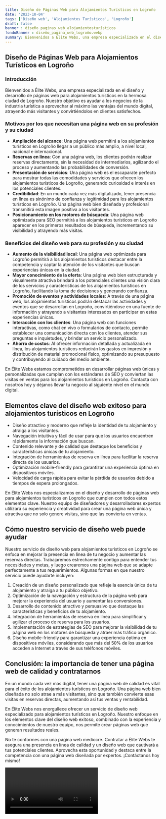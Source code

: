 ```yaml
---
title: Diseño de Páginas Web para Alojamientos Turísticos en Logroño
date: '2023-10-04'
tags: ['Diseño web', 'Alojamientos Turísticos', 'Logroño']
draft: false
banner : diseño_paginas_web_alojamientosturísticos
fondoBanner : diseño_pagina_web_logroño.webp
summary: Bienvenidos a Élite Webs, una empresa especializada en el diseño y desarrollo de páginas web para alojamientos turísticos en la hermosa ciudad de Logroño. Nuestro objetivo es ayudar a los negocios de la industria turística a aprovechar al máximo las ventajas del mundo digital, atrayendo más visitantes y convirtiéndolos en clientes satisfechos.
---
```


## Diseño de Páginas Web para Alojamientos Turísticos en Logroño

### Introducción

Bienvenidos a Élite Webs, una empresa especializada en el diseño y desarrollo de páginas web para alojamientos turísticos en la hermosa ciudad de Logroño. Nuestro objetivo es ayudar a los negocios de la industria turística a aprovechar al máximo las ventajas del mundo digital, atrayendo más visitantes y convirtiéndolos en clientes satisfechos.

### Motivos por los que necesitan una página web en su profesión y su ciudad

- **Ampliación del alcance**: Una página web permitirá a los alojamientos turísticos en Logroño llegar a un público más amplio, a nivel local, nacional e internacional.
- **Reservas en línea**: Con una página web, los clientes podrán realizar reservas directamente, sin la necesidad de intermediarios, agilizando el proceso y aumentando las probabilidades de conversión.
- **Presentación de servicios**: Una página web es el escaparate perfecto para mostrar todas las comodidades y servicios que ofrecen los alojamientos turísticos de Logroño, generando curiosidad e interés en los potenciales clientes.
- **Credibilidad**: En un mundo cada vez más digitalizado, tener presencia en línea es sinónimo de confianza y legitimidad para los alojamientos turísticos en Logroño. Una página web bien diseñada y profesional transmitirá esta imagen positiva a los visitantes.
- **Posicionamiento en los motores de búsqueda**: Una página web optimizada para SEO permitirá a los alojamientos turísticos en Logroño aparecer en los primeros resultados de búsqueda, incrementando su visibilidad y atrayendo más visitas.

### Beneficios del diseño web para su profesión y su ciudad

- **Aumento de la visibilidad local**: Una página web optimizada para Logroño permitirá a los alojamientos turísticos destacar entre la competencia y captar la atención de los visitantes que buscan experiencias únicas en la ciudad.
- **Mayor conocimiento de la oferta**: Una página web bien estructurada y visualmente atractiva brindará a los potenciales clientes una visión clara de los servicios y características de los alojamientos turísticos en Logroño, facilitando la toma de decisiones y generando confianza.
- **Promoción de eventos y actividades locales**: A través de una página web, los alojamientos turísticos podrán destacar las actividades y eventos que se desarrollan en Logroño, convirtiéndose en una fuente de información y atrayendo a visitantes interesados en participar en estas experiencias únicas.
- **Interacción con los clientes**: Una página web con funciones interactivas, como chat en vivo o formularios de contacto, permite establecer una comunicación directa con los clientes, atender sus preguntas e inquietudes, y brindar un servicio personalizado.
- **Ahorro de costos**: Al ofrecer información detallada y actualizada en línea, los alojamientos turísticos reducirán los gastos en impresión y distribución de material promocional físico, optimizando su presupuesto y contribuyendo al cuidado del medio ambiente.

En Élite Webs estamos comprometidos en desarrollar páginas web únicas y personalizadas que cumplan con los estándares de SEO y conviertan las visitas en ventas para los alojamientos turísticos en Logroño. Contacta con nosotros hoy y déjanos llevar tu negocio al siguiente nivel en el mundo digital.

<GifSeo />

<Cta />

## Elementos clave del diseño web exitoso para alojamientos turísticos en Logroño

- Diseño atractivo y moderno que refleje la identidad de tu alojamiento y atraiga a los visitantes.
- Navegación intuitiva y fácil de usar para que los usuarios encuentren rápidamente la información que buscan.
- Contenido relevante y de calidad que destaque los beneficios y características únicas de tu alojamiento.
- Integración de herramientas de reserva en línea para facilitar la reserva directa de los usuarios.
- Optimización mobile-friendly para garantizar una experiencia óptima en dispositivos móviles.
- Velocidad de carga rápida para evitar la pérdida de usuarios debido a tiempos de espera prolongados.

En Élite Webs nos especializamos en el diseño y desarrollo de páginas web para alojamientos turísticos en Logroño que cumplen con todos estos elementos clave. Nuestro equipo de diseñadores y desarrolladores expertos utilizará su experiencia y creatividad para crear una página web única y atractiva que no solo genere visitas, sino que las convierta en ventas.

## Cómo nuestro servicio de diseño web puede ayudar

Nuestro servicio de diseño web para alojamientos turísticos en Logroño se enfoca en mejorar la presencia en línea de tu negocio y aumentar las reservas directas. Trabajaremos estrechamente contigo para entender tus necesidades y metas, y luego crearemos una página web que se adapte perfectamente a tus requerimientos. Algunas formas en que nuestro servicio puede ayudarte incluyen:

1. Creación de un diseño personalizado que refleje la esencia única de tu alojamiento y atraiga a tu público objetivo.
2. Optimización de la navegación y estructura de la página web para mejorar la experiencia del usuario y aumentar las conversiones.
3. Desarrollo de contenido atractivo y persuasivo que destaque las características y beneficios de tu alojamiento.
4. Integración de herramientas de reserva en línea para simplificar y agilizar el proceso de reserva para los usuarios.
5. Implementación de estrategias de SEO para mejorar la visibilidad de tu página web en los motores de búsqueda y atraer más tráfico orgánico.
6. Diseño mobile-friendly para garantizar una experiencia óptima en dispositivos móviles, considerando que más del 50% de los usuarios acceden a Internet a través de sus teléfonos móviles.

## Conclusión: la importancia de tener una página web de calidad y contratarnos

En un mundo cada vez más digital, tener una página web de calidad es vital para el éxito de los alojamientos turísticos en Logroño. Una página web bien diseñada no solo atrae a más visitantes, sino que también convierte esas visitas en reservas directas, aumentando así tus ventas y rentabilidad.

En Élite Webs nos enorgullece ofrecer un servicio de diseño web especializado para alojamientos turísticos en Logroño. Nuestro enfoque en los elementos clave del diseño web exitoso, combinado con la experiencia y conocimientos de nuestro equipo, nos permite crear páginas web que generan resultados reales.

No te conformes con una página web mediocre. Contratar a Élite Webs te asegura una presencia en línea de calidad y un diseño web que cautivará a tus potenciales clientes. Aprovecha esta oportunidad y destaca entre la competencia con una página web diseñada por expertos. ¡Contáctanos hoy mismo!

<Video />

<CtaBot job='Alojamientos Turísticos' city='Logroño'/>

<Gmaps query='Logroño+españa+maps' />